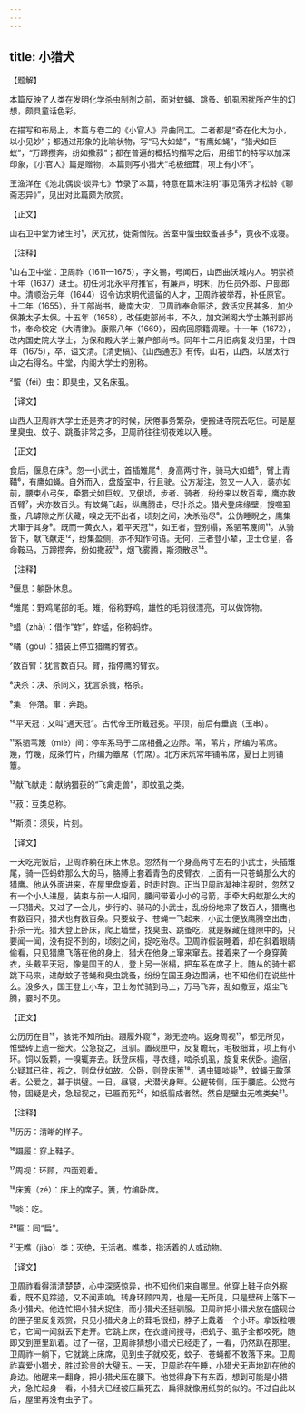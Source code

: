 ```yaml
---
---
---
```

title: 小猎犬
---




【题解】


本篇反映了人类在发明化学杀虫制剂之前，面对蚊蝇、跳蚤、虮虱困扰所产生的幻想，颇具童话色彩。

在描写和布局上，本篇与卷二的《小官人》异曲同工。二者都是“奇在化大为小，以小见妙”；都通过形象的比喻状物，写“马大如蜡”，“有鹰如蝇”，“猎犬如巨蚁”，“万蹄攒奔，纷如撒菽”；都在普遍的概括的描写之后，用细节的特写以加深印象，《小官人》篇是赠物，本篇则写小猎犬“毛极细茸，项上有小环”。

王渔洋在《池北偶谈·谈异七》节录了本篇，特意在篇末注明“事见蒲秀才松龄《聊斋志异》”，见出对此篇颇为欣赏。


【正文】

山右卫中堂为诸生时¹，厌冗扰，徙斋僧院。苦室中蜰虫蚊蚤甚多²，竟夜不成寝。

【注释】


¹山右卫中堂：卫周祚（1611—1675），字文锡，号闻石，山西曲沃城内人。明崇祯十年（1637）进士。初任河北永平府推官，有廉声，明末，历任员外郎、户部郎中。清顺治元年（1644）诏令访求明代遗留的人才，卫周祚被举荐，补任原官。十二年（1655），升工部尚书，畿南大灾，卫周祚奉命赈济，救活灾民甚多，加少保兼太子太保。十五年（1658），改任吏部尚书，不久，加文渊阁大学士兼刑部尚书，奉命校定《大清律》。康熙八年（1669），因病回原籍调理。十一年（1672），改内国史院大学士，为保和殿大学士兼户部尚书。同年十二月旧病复发归里，十四年（1675），卒，谥文清。《清史稿》、《山西通志》有传。山右，山西。以居太行山之右得名。中堂，内阁大学士的别称。

²蜰（féi）虫：即臭虫，又名床虱。





【译文】


山西人卫周祚大学士还是秀才的时候，厌倦事务繁杂，便搬进寺院去吃住。可是屋里臭虫、蚊子、跳蚤非常之多，卫周祚往往彻夜难以入睡。


【正文】

食后，偃息在床³。忽一小武士，首插雉尾⁴，身高两寸许，骑马大如蜡⁵，臂上青鞲⁶，有鹰如蝇。自外而入，盘旋室中，行且驶。公方凝注，忽又一人入，装亦如前，腰束小弓矢，牵猎犬如巨蚁。又俄顷，步者、骑者，纷纷来以数百辈，鹰亦数百臂⁷，犬亦数百头。有蚊蝇飞起，纵鹰腾击，尽扑杀之。猎犬登床缘壁，搜噬虱蚤，凡罅隙之所伏藏，嗅之无不出者，顷刻之间，决杀殆尽⁸。公伪睡睨之，鹰集犬窜于其身⁹。既而一黄衣人，着平天冠¹⁰，如王者，登别榻，系驷苇篾间¹¹。从骑皆下，献飞献走¹²，纷集盈侧，亦不知作何语。无何，王者登小辇，卫士仓皇，各命鞍马，万蹄攒奔，纷如撒菽¹³，烟飞雾腾，斯须散尽¹⁴。

【注释】


³偃息：躺卧休息。

⁴雉尾：野鸡尾部的毛。雉，俗称野鸡，雄性的毛羽很漂亮，可以做饰物。

⁵蜡（zhà）：借作“蚱”，蚱蜢，俗称蚂蚱。

⁶鞲（gōu）：猎装上停立猎鹰的臂衣。

⁷数百臂：犹言数百只。臂，指停鹰的臂衣。

⁸决杀：决、杀同义，犹言杀戮，格杀。

⁹集：停落。窜：奔跑。

¹⁰平天冠：又叫“通天冠”。古代帝王所戴冠冕。平顶，前后有垂旒（玉串）。

¹¹系驷苇篾（miè）间：停车系马于二席相叠之边际。苇，苇片，所编为苇席。篾，竹篾，成条竹片，所编为簟席（竹席）。北方床炕常年铺苇席，夏日上则铺簟。

¹²献飞献走：献纳猎获的“飞禽走兽”，即蚊虱之类。

¹³菽：豆类总称。

¹⁴斯须：须臾，片刻。





【译文】


一天吃完饭后，卫周祚躺在床上休息。忽然有一个身高两寸左右的小武士，头插雉尾，骑一匹蚂蚱那么大的马，胳膊上套着青色的皮臂衣，上面有一只苍蝇那么大的猎鹰。他从外面进来，在屋里盘旋着，时走时跑。正当卫周祚凝神注视时，忽然又有一个小人进屋，装束与前一人相同，腰间带着小小的弓箭，手牵大蚂蚁那么大的一只猎犬。又过了一会儿，步行的、骑马的小武士，乱纷纷地来了数百人，猎鹰也有数百只，猎犬也有数百条。只要蚊子、苍蝇一飞起来，小武士便放鹰腾空出击，扑杀一光。猎犬登上卧床，爬上墙壁，找臭虫、跳蚤吃，就是躲藏在缝隙中的，只要闻一闻，没有捉不到的，顷刻之间，捉吃殆尽。卫周祚假装睡着，却在斜着眼睛偷看，只见猎鹰飞落在他的身上，猎犬在他身上窜来窜去。接着来了一个身穿黄衣，头戴平天冠，像是国王的人，登上另一张榻，把车系在席子上。随从的骑士都跳下马来，进献蚊子苍蝇和臭虫跳蚤，纷纷在国王身边围满，也不知他们在说些什么。没多久，国王登上小车，卫士匆忙骑到马上，万马飞奔，乱如撒豆，烟尘飞腾，霎时不见。


【正文】

公历历在目¹⁵，骇诧不知所由。蹑履外窥¹⁶，渺无迹响。返身周视¹⁷，都无所见，惟壁砖上遗一细犬。公急捉之，且驯。置砚匣中，反复瞻玩，毛极细茸，项上有小环。饲以饭颗，一嗅辄弃去。跃登床榻，寻衣缝，啮杀虮虱，旋复来伏卧。逾宿，公疑其已往，视之，则盘伏如故。公卧，则登床箦¹⁸，遇虫辄啖毙¹⁹，蚊蝇无敢落者。公爱之，甚于拱璧。一日，昼寝，犬潜伏身畔。公醒转侧，压于腰底。公觉有物，固疑是犬，急起视之，已匾而死²⁰，如纸翦成者然。然自是壁虫无噍类矣²¹。

【注释】


¹⁵历历：清晰的样子。

¹⁶蹑履：穿上鞋子。

¹⁷周视：环顾，四面观看。

¹⁸床箦（zé）：床上的席子。箦，竹编卧席。

¹⁹啖：吃。

²⁰匾：同“扁”。

²¹无噍（jiào）类：灭绝，无活者。噍类，指活着的人或动物。





【译文】


卫周祚看得清清楚楚，心中深感惊异，也不知他们来自哪里。他穿上鞋子向外察看，既不见踪迹，又不闻声响。转身环顾四周，也是一无所见，只是壁砖上落下一条小猎犬。他连忙把小猎犬捉住，而小猎犬还挺驯服。卫周祚把小猎犬放在盛砚台的匣子里反复观赏，只见小猎犬身上的茸毛很细，脖子上戴着一个小环。拿饭粒喂它，它闻一闻就丢下走开。它跳上床，在衣缝间搜寻，把虮子、虱子全都咬死，随即又到匣里趴着。过了一宿，卫周祚猜想小猎犬已经走了，一看，仍然趴在那里。卫周祚一躺下，它就跳上床席，见到虫子就咬死，蚊子、苍蝇都不敢落下来。卫周祚喜爱小猎犬，胜过珍贵的大璧玉。一天，卫周祚在午睡，小猎犬无声地趴在他的身边。他醒来一翻身，把小猎犬压在腰下。他觉得身下有东西，想到可能是小猎犬，急忙起身一看，小猎犬已经被压扁死去，扁得就像用纸剪的似的。不过自此以后，屋里再没有虫子了。